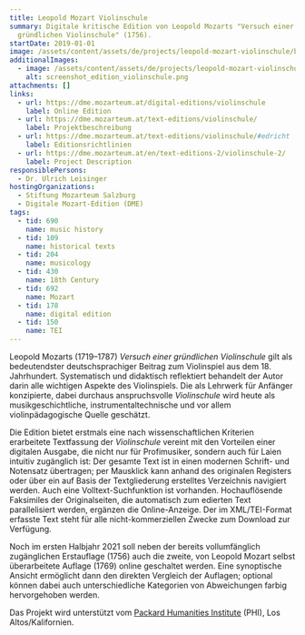 ```yaml
---
title: Leopold Mozart Violinschule
summary: Digitale kritische Edition von Leopold Mozarts "Versuch einer
  gründlichen Violinschule" (1756).
startDate: 2019-01-01
image: /assets/content/assets/de/projects/leopold-mozart-violinschule/banner_violinschule_2_v2.png
additionalImages:
  - image: /assets/content/assets/de/projects/leopold-mozart-violinschule/additionalImages/screenshot_edition_violinschule.png
    alt: screenshot_edition_violinschule.png
attachments: []
links:
  - url: https://dme.mozarteum.at/digital-editions/violinschule
    label: Online Edition
  - url: https://dme.mozarteum.at/text-editions/violinschule/
    label: Projektbeschreibung
  - url: https://dme.mozarteum.at/text-editions/violinschule/#edricht
    label: Editionsrichtlinien
  - url: https://dme.mozarteum.at/en/text-editions-2/violinschule-2/
    label: Project Description
responsiblePersons:
  - Dr. Ulrich Leisinger
hostingOrganizations:
  - Stiftung Mozarteum Salzburg
  - Digitale Mozart-Edition (DME)
tags:
  - tid: 690
    name: music history
  - tid: 109
    name: historical texts
  - tid: 204
    name: musicology
  - tid: 430
    name: 18th Century
  - tid: 692
    name: Mozart
  - tid: 178
    name: digital edition
  - tid: 150
    name: TEI
---
```

Leopold Mozarts (1719­–1787) _Versuch einer gründlichen Violinschule_ gilt als bedeutendster deutschsprachiger Beitrag zum Violinspiel aus dem 18. Jahrhundert. Systematisch und didaktisch reflektiert behandelt der Autor darin alle wichtigen Aspekte des Violinspiels. Die als Lehrwerk für Anfänger konzipierte, dabei durchaus anspruchsvolle _Violinschule_ wird heute als musikgeschichtliche, instrumentaltechnische und vor allem violinpädagogische Quelle geschätzt.

Die Edition bietet erstmals eine nach wissenschaftlichen Kriterien erarbeitete Textfassung der _Violinschule_ vereint mit den Vorteilen einer digitalen Ausgabe, die nicht nur für Profimusiker, sondern auch für Laien intuitiv zugänglich ist: Der gesamte Text ist in einen modernen Schrift- und Notensatz übertragen; per Mausklick kann anhand des originalen Registers oder über ein auf Basis der Textgliederung erstelltes Verzeichnis navigiert werden. Auch eine Volltext-Suchfunktion ist vorhanden. Hochauflösende Faksimiles der Originalseiten, die automatisch zum edierten Text parallelisiert werden, ergänzen die Online-Anzeige. Der im XML/TEI-Format erfasste Text steht für alle nicht-kommerziellen Zwecke zum Download zur Verfügung.

Noch im ersten Halbjahr 2021 soll neben der bereits vollumfänglich zugänglichen Erstauflage (1756) auch die zweite, von Leopold Mozart selbst überarbeitete Auflage (1769) online geschaltet werden. Eine synoptische Ansicht ermöglicht dann den direkten Vergleich der Auflagen; optional können dabei auch unterschiedliche Kategorien von Abweichungen farbig hervorgehoben werden.

Das Projekt wird unterstützt vom [Packard Humanities Institute](http://packhum.org/) (PHI), Los Altos/Kalifornien.
